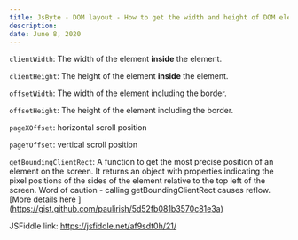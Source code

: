 ```yaml
---
title: JsByte - DOM layout - How to get the width and height of DOM elements.
description:
date: June 8, 2020
---
```


`clientWidth`: The width of the element **inside** the element.

`clientHeight`: The height of the element **inside** the element.

`offsetWidth`: The width of the element including the border.

`offsetHeight`: The height of the element including the border.

`pageXOffset`: horizontal scroll position

`pageYOffset`: vertical scroll position

`getBoundingClientRect`: A function to get the most precise position of an element on the screen. It returns an object with properties indicating the pixel positions of the sides of the element relative to the top left of the screen. Word of caution - calling getBoundingClientRect causes reflow. [More details here ] (https://gist.github.com/paulirish/5d52fb081b3570c81e3a)

JSFiddle link: https://jsfiddle.net/af9sdt0h/21/
